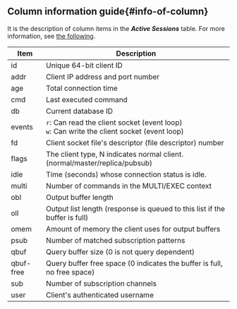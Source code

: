 ## Column information guide{#info-of-column}

It is the description of column items in the **_Active Sessions_** table. For more information, see [the following](https://redis.io/commands/client-list/).

| Item      | Description                                                                                    |
| --------- | ---------------------------------------------------------------------------------------------- |
| id        | Unique 64-bit client ID                                                                        |
| addr      | Client IP address and port number                                                              |
| age       | Total connection time                                                                          |
| cmd       | Last executed command                                                                          |
| db        | Current database ID                                                                            |
| events    | `r`: Can read the client socket (event loop)<br/>`w`: Can write the client socket (event loop) |
| fd        | Client socket file's descriptor (file descriptor) number                                       |
| flags     | The client type, N indicates normal client. (normal/master/replica/pubsub)                     |
| idle      | Time (seconds) whose connection status is idle.                                                |
| multi     | Number of commands in the MULTI/EXEC context                                                   |
| obl       | Output buffer length                                                                           |
| oll       | Output list length (response is queued to this list if the buffer is full)                     |
| omem      | Amount of memory the client uses for output buffers                                            |
| psub      | Number of matched subscription patterns                                                        |
| qbuf      | Query buffer size (0 is not query dependent)                                                   |
| qbuf-free | Query buffer free space (0 indicates the buffer is full, no free space)                        |
| sub       | Number of subscription channels                                                                |
| user      | Client's authenticated username                                                                |
